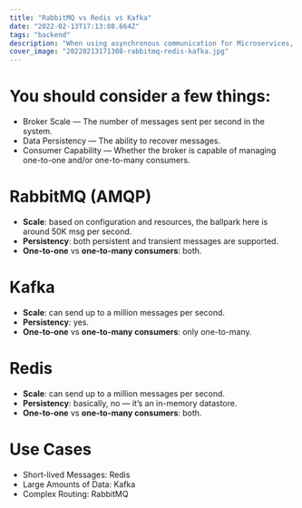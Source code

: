 ```yaml
---
title: "RabbitMQ vs Redis vs Kafka"
date: "2022-02-13T17:13:08.664Z"
tags: "backend"
description: "When using asynchronous communication for Microservices, it is common to use a message broker. A broker ensures communication between different microservices is reliable and stable, that the messages are managed and monitored within the system and that messages don’t get lost."
cover_image: "20220213171308-rabbitmq-redis-kafka.jpg"
---
```


# You should consider a few things:

- Broker Scale — The number of messages sent per second in the system.
- Data Persistency — The ability to recover messages.
- Consumer Capability — Whether the broker is capable of managing one-to-one and/or one-to-many consumers.

# RabbitMQ (AMQP)

- **Scale**: based on configuration and resources, the ballpark here is around 50K msg per second.
- **Persistency**: both persistent and transient messages are supported.
- **One-to-one** vs **one-to-many consumers**: both.

# Kafka

- **Scale**: can send up to a million messages per second.
- **Persistency**: yes.
- **One-to-one** vs **one-to-many consumers**: only one-to-many.

# Redis

- **Scale**: can send up to a million messages per second.
- **Persistency**: basically, no — it’s an in-memory datastore.
- **One-to-one** vs **one-to-many consumers**: both.

# Use Cases

- Short-lived Messages: Redis
- Large Amounts of Data: Kafka
- Complex Routing: RabbitMQ
